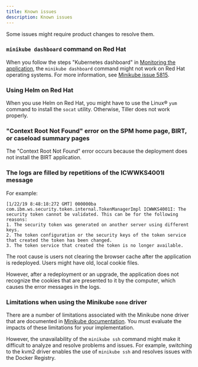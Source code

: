 ```yaml
---
title: Known issues
description: Known issues
---
```


Some issues might require product changes to resolve them.

### **`minikube dashboard` command on Red Hat**

When you follow the steps "Kubernetes dashboard" in [Monitoring the application](/runtime/interrogate_runtime), the `minikube dashboard` command might not work on Red Hat operating systems.
For more information, see [Minikube issue 5815](https://github.com/kubernetes/minikube/issues/5815).

### **Using Helm on Red Hat**

When you use Helm on Red Hat, you might have to use the Linux® `yum` command to install the `socat` utility. Otherwise, Tiller does not work properly.

### **"Context Root Not Found" error on the SPM home page, BIRT, or caseload summary pages**

The "Context Root Not Found" error occurs because the deployment does not install the BIRT application.

### **The logs are filled by repetitions of the ICWWKS4001I message**

For example:

```
[1/22/19 8:48:18:272 GMT] 000000ba com.ibm.ws.security.token.internal.TokenManagerImpl ICWWKS4001I: The security token cannot be validated. This can be for the following reasons:
1. The security token was generated on another server using different keys.
2. The token configuration or the security keys of the token service that created the token has been changed.
3. The token service that created the token is no longer available.
```

The root cause is users not clearing the browser cache after the application is redeployed. Users might have old, local cookie files.

However, after a redeployment or an upgrade, the application does not recognize the cookies that are presented to it by the computer, which causes the error messages in the logs.

### **Limitations when using the Minikube `none` driver**

There are a number of limitations associated with the Minikube none driver that are documented in [Minikube documentation](https://minikube.sigs.k8s.io/docs/reference/drivers/none/).
You must evaluate the impacts of these limitations for your implementation.

However, the unavailability of the `minikube ssh` command might make it difficult to analyze and resolve problems and issues. For example, switching to the kvm2 driver enables the use of `minikube ssh` and resolves issues with the Docker Registry.
